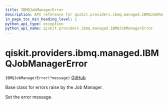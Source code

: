 ```yaml
---
title: IBMQJobManagerError
description: API reference for qiskit.providers.ibmq.managed.IBMQJobManagerError
in_page_toc_min_heading_level: 1
python_api_type: exception
python_api_name: qiskit.providers.ibmq.managed.IBMQJobManagerError
---
```


# qiskit.providers.ibmq.managed.IBMQJobManagerError

<span id="qiskit.providers.ibmq.managed.IBMQJobManagerError" />

`IBMQJobManagerError(*message)` [GitHub](https://github.com/qiskit/qiskit-ibmq-provider/tree/stable/0.16/qiskit/providers/ibmq/managed/exceptions.py "view source code")

Base class for errors raise by the Job Manager.

Set the error message.

